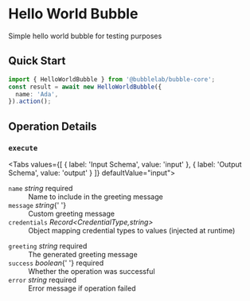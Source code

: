 # Hello World Bubble

Simple hello world bubble for testing purposes


## Quick Start

```typescript
import { HelloWorldBubble } from '@bubblelab/bubble-core';
const result = await new HelloWorldBubble({
  name: 'Ada',
}).action();
```

## Operation Details

### `execute`

<Tabs values={[
  { label: 'Input Schema', value: 'input' },
  { label: 'Output Schema', value: 'output' }
]} defaultValue="input">
  <TabItem value="input">

<div className="schema-card">
<dl>
  <dt><code>name</code> <em>string</em> <span style={{color:'#d32f2f',fontWeight:600}}>required</span></dt>
  <dd>Name to include in the greeting message</dd>

<dt>
  <code>message</code> <em>string</em>{' '}
</dt>
<dd>Custom greeting message</dd>

  <dt><code>credentials</code> <em>Record&lt;CredentialType,string&gt;</em> </dt>
  <dd>Object mapping credential types to values (injected at runtime)</dd>
</dl>

</div>

  </TabItem>
  <TabItem value="output">

<div className="schema-card">
<dl>
  <dt><code>greeting</code> <em>string</em> <span style={{color:'#d32f2f',fontWeight:600}}>required</span></dt>
  <dd>The generated greeting message</dd>

<dt>
  <code>success</code> <em>boolean</em>{' '}
  <span style={{ color: '#d32f2f', fontWeight: 600 }}>required</span>
</dt>
<dd>Whether the operation was successful</dd>

  <dt><code>error</code> <em>string</em> <span style={{color:'#d32f2f',fontWeight:600}}>required</span></dt>
  <dd>Error message if operation failed</dd>
</dl>

</div>

  </TabItem>
</Tabs>
